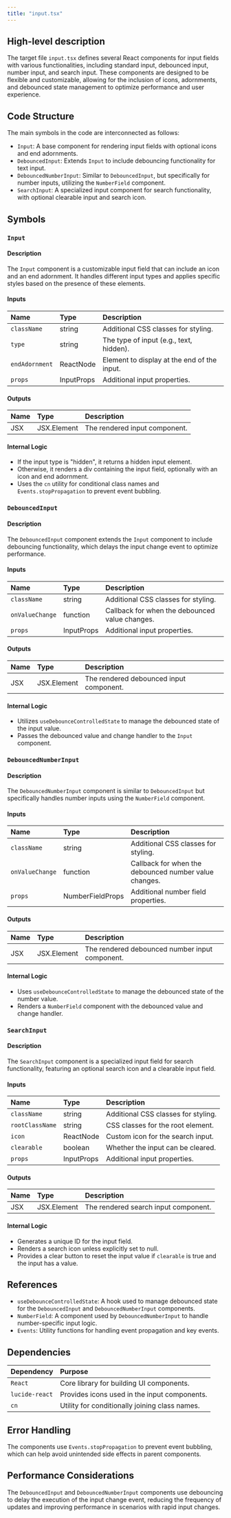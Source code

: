 ```yaml
---
title: "input.tsx"
---
```


## High-level description

The target file `input.tsx` defines several React components for input fields with various functionalities, including standard input, debounced input, number input, and search input. These components are designed to be flexible and customizable, allowing for the inclusion of icons, adornments, and debounced state management to optimize performance and user experience.

## Code Structure

The main symbols in the code are interconnected as follows:
- `Input`: A base component for rendering input fields with optional icons and end adornments.
- `DebouncedInput`: Extends `Input` to include debouncing functionality for text input.
- `DebouncedNumberInput`: Similar to `DebouncedInput`, but specifically for number inputs, utilizing the `NumberField` component.
- `SearchInput`: A specialized input component for search functionality, with optional clearable input and search icon.

## Symbols

### `Input`
#### Description
The `Input` component is a customizable input field that can include an icon and an end adornment. It handles different input types and applies specific styles based on the presence of these elements.

#### Inputs
| Name         | Type   | Description                          |
|:-------------|:-------|:-------------------------------------|
| `className`  | string | Additional CSS classes for styling.  |
| `type`       | string | The type of input (e.g., text, hidden). |
| `endAdornment` | ReactNode | Element to display at the end of the input. |
| `props`      | InputProps | Additional input properties.     |

#### Outputs
| Name | Type | Description |
|:-----|:-----|:------------|
| JSX  | JSX.Element | The rendered input component. |

#### Internal Logic
- If the input type is "hidden", it returns a hidden input element.
- Otherwise, it renders a div containing the input field, optionally with an icon and end adornment.
- Uses the `cn` utility for conditional class names and `Events.stopPropagation` to prevent event bubbling.

### `DebouncedInput`
#### Description
The `DebouncedInput` component extends the `Input` component to include debouncing functionality, which delays the input change event to optimize performance.

#### Inputs
| Name          | Type   | Description                          |
|:--------------|:-------|:-------------------------------------|
| `className`   | string | Additional CSS classes for styling.  |
| `onValueChange` | function | Callback for when the debounced value changes. |
| `props`       | InputProps | Additional input properties.     |

#### Outputs
| Name | Type | Description |
|:-----|:-----|:------------|
| JSX  | JSX.Element | The rendered debounced input component. |

#### Internal Logic
- Utilizes `useDebounceControlledState` to manage the debounced state of the input value.
- Passes the debounced value and change handler to the `Input` component.

### `DebouncedNumberInput`
#### Description
The `DebouncedNumberInput` component is similar to `DebouncedInput` but specifically handles number inputs using the `NumberField` component.

#### Inputs
| Name          | Type   | Description                          |
|:--------------|:-------|:-------------------------------------|
| `className`   | string | Additional CSS classes for styling.  |
| `onValueChange` | function | Callback for when the debounced number value changes. |
| `props`       | NumberFieldProps | Additional number field properties. |

#### Outputs
| Name | Type | Description |
|:-----|:-----|:------------|
| JSX  | JSX.Element | The rendered debounced number input component. |

#### Internal Logic
- Uses `useDebounceControlledState` to manage the debounced state of the number value.
- Renders a `NumberField` component with the debounced value and change handler.

### `SearchInput`
#### Description
The `SearchInput` component is a specialized input field for search functionality, featuring an optional search icon and a clearable input field.

#### Inputs
| Name          | Type   | Description                          |
|:--------------|:-------|:-------------------------------------|
| `className`   | string | Additional CSS classes for styling.  |
| `rootClassName` | string | CSS classes for the root element.  |
| `icon`        | ReactNode | Custom icon for the search input. |
| `clearable`   | boolean | Whether the input can be cleared.   |
| `props`       | InputProps | Additional input properties.     |

#### Outputs
| Name | Type | Description |
|:-----|:-----|:------------|
| JSX  | JSX.Element | The rendered search input component. |

#### Internal Logic
- Generates a unique ID for the input field.
- Renders a search icon unless explicitly set to null.
- Provides a clear button to reset the input value if `clearable` is true and the input has a value.

## References

- `useDebounceControlledState`: A hook used to manage debounced state for the `DebouncedInput` and `DebouncedNumberInput` components.
- `NumberField`: A component used by `DebouncedNumberInput` to handle number-specific input logic.
- `Events`: Utility functions for handling event propagation and key events.

## Dependencies

| Dependency   | Purpose                                      |
|:-------------|:---------------------------------------------|
| `React`      | Core library for building UI components.     |
| `lucide-react` | Provides icons used in the input components. |
| `cn`         | Utility for conditionally joining class names. |

## Error Handling

The components use `Events.stopPropagation` to prevent event bubbling, which can help avoid unintended side effects in parent components.

## Performance Considerations

The `DebouncedInput` and `DebouncedNumberInput` components use debouncing to delay the execution of the input change event, reducing the frequency of updates and improving performance in scenarios with rapid input changes.